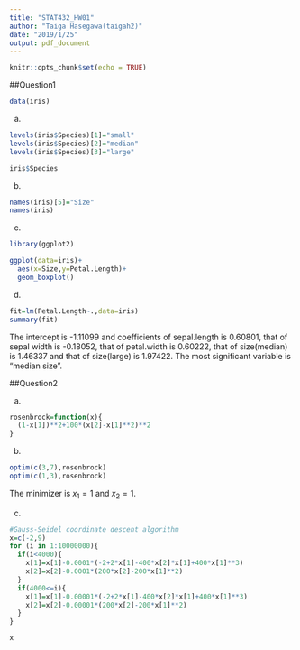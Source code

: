 ```yaml
---
title: "STAT432_HW01"
author: "Taiga Hasegawa(taigah2)"
date: "2019/1/25"
output: pdf_document
---
```


```r
knitr::opts_chunk$set(echo = TRUE)
```

##Question1
```r
data(iris)
```

a)
```r
levels(iris$Species)[1]="small"
levels(iris$Species)[2]="median"
levels(iris$Species)[3]="large"
```

```r
iris$Species
```

b)
```r
names(iris)[5]="Size"
names(iris)
```

c)
```r
library(ggplot2)
```
```r
ggplot(data=iris)+
  aes(x=Size,y=Petal.Length)+
  geom_boxplot()
```

d)
```r
fit=lm(Petal.Length~.,data=iris)
summary(fit)
```
The intercept is -1.11099 and coefficients of sepal.length is 0.60801, that of sepal width is -0.18052, that of petal.width is 0.60222, that of size(median) is 1.46337 and that of size(large) is 1.97422. The most significant variable is "median size".  

##Question2

a)
```r
rosenbrock=function(x){
  (1-x[1])**2+100*(x[2]-x[1]**2)**2
}
```

b)
```r
optim(c(3,7),rosenbrock)
optim(c(1,3),rosenbrock)
```
The minimizer is $x_1=1$ and $x_2=1$. 

c)
```r
#Gauss-Seidel coordinate descent algorithm
x=c(-2,9)
for (i in 1:10000000){
  if(i<4000){
    x[1]=x[1]-0.0001*(-2+2*x[1]-400*x[2]*x[1]+400*x[1]**3)
    x[2]=x[2]-0.0001*(200*x[2]-200*x[1]**2)
  }
  if(4000<=i){
    x[1]=x[1]-0.00001*(-2+2*x[1]-400*x[2]*x[1]+400*x[1]**3)
    x[2]=x[2]-0.00001*(200*x[2]-200*x[1]**2)
  }
}
```


```r
x
```




